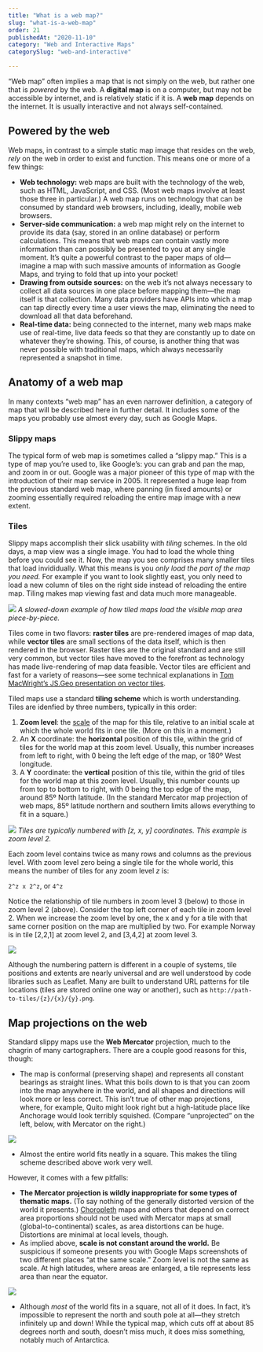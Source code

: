 ```yaml
---
title: "What is a web map?"
slug: "what-is-a-web-map"
order: 21
publishedAt: "2020-11-10"
category: "Web and Interactive Maps"
categorySlug: "web-and-interactive"

---
```

“Web map” often implies a map that is not simply on the web, but rather one that is _powered_ by the web. A **digital map** is on a computer, but may not be accessible by internet, and is relatively static if it is. A **web map** depends on the internet. It is usually interactive and not always self-contained.

## Powered by the web

Web maps, in contrast to a simple static map image that resides on the web, _rely_ on the web in order to exist and function. This means one or more of a few things:

-   **Web technology:** web maps are built with the technology of the web, such as HTML, JavaScript, and CSS. (Most web maps involve at least those three in particular.) A web map runs on technology that can be consumed by standard web browsers, including, ideally, mobile web browsers.
-   **Server-side communication:** a web map might rely on the internet to provide its data (say, stored in an online database) or perform calculations. This means that web maps can contain vastly more information than can possibly be presented to you at any single moment. It’s quite a powerful contrast to the paper maps of old—imagine a map with such massive amounts of information as Google Maps, and trying to fold that up into your pocket!
-   **Drawing from outside sources:** on the web it’s not always necessary to collect all data sources in one place before mapping them—the map itself is that collection. Many data providers have APIs into which a map can tap directly every time a user views the map, eliminating the need to download all that data beforehand.
-   **Real-time data:** being connected to the internet, many web maps make use of real-time, live data feeds so that they are constantly up to date on whatever they’re showing. This, of course, is another thing that was never possible with traditional maps, which always necessarily represented a snapshot in time.

## Anatomy of a web map

In many contexts “web map” has an even narrower definition, a category of map that will be described here in further detail. It includes some of the maps you probably use almost every day, such as Google Maps.

### Slippy maps

The typical form of web map is sometimes called a “slippy map.” This is a type of map you’re used to, like Google’s: you can grab and pan the map, and zoom in or out. Google was a major pioneer of this type of map with the introduction of their map service in 2005. It represented a huge leap from the previous standard web map, where panning (in fixed amounts) or zooming essentially required reloading the entire map image with a new extent.

### Tiles

Slippy maps accomplish their slick usability with _tiling_ schemes. In the old days, a map view was a single image. You had to load the whole thing before you could see it. Now, the map you see comprises many smaller tiles that load invididually. What this means is you _only load the part of the map you need._ For example if you want to look slightly east, you only need to load a new column of tiles on the right side instead of reloading the entire map. Tiling makes map viewing fast and data much more manageable.

![](/images/guide/tile_loading.gif)
*A slowed-down example of how tiled maps load the visible map area piece-by-piece.*

Tiles come in two flavors: **raster tiles** are pre-rendered images of map data, while **vector tiles** are small sections of the data itself, which is then rendered in the browser. Raster tiles are the original standard and are still very common, but vector tiles have moved to the forefront as technology has made live-rendering of map data feasible. Vector tiles are efficient and fast for a variety of reasons—see some technical explanations in [Tom MacWright’s JS.Geo presentation on vector tiles](http://tmcw.github.io/presentations/jsgeo/).

Tiled maps use a standard **tiling scheme** which is worth understanding. Tiles are idenfied by three numbers, typically in this order:

1.  **Zoom level**: the [scale](http://www.axismaps.com.s3-website-us-east-1.amazonaws.com/guide/general/scale-and-generalization) of the map for this tile, relative to an initial scale at which the whole world fits in one tile. (More on this in a moment.)
2.  An **X** coordinate: the **horizontal** position of this tile, within the grid of tiles for the world map at this zoom level. Usually, this number increases from left to right, with 0 being the left edge of the map, or 180º West longitude.
3.  A **Y** coordinate: the **vertical** position of this tile, within the grid of tiles for the world map at this zoom level. Usually, this number counts up from top to bottom to right, with 0 being the top edge of the map, around 85º North latitude. (In the standard Mercator map projection of web maps, 85º latitude northern and southern limits allows everything to fit in a square.)

![](/images/guide/zoom2.jpeg)
*Tiles are typically numbered with [z, x, y] coordinates. This example is zoom level 2.*

Each zoom level contains twice as many rows and columns as the previous level. With zoom level zero being a single tile for the whole world, this means the number of tiles for any zoom level _z_ is:

`2^z x 2^z`, or `4^z`

Notice the relationship of tile numbers in zoom level 3 (below) to those in zoom level 2 (above). Consider the top left corner of each tile in zoom level 2. When we increase the zoom level by one, the x and y for a tile with that same corner position on the map are multiplied by two. For example Norway is in tile \[2,2,1\] at zoom level 2, and \[3,4,2\] at zoom level 3.

![](/images/guide/zoom3.jpeg)

Although the numbering pattern is different in a couple of systems, tile positions and extents are nearly universal and are well understood by code libraries such as Leaflet. Many are built to understand URL patterns for tile locations (tiles are stored online one way or another), such as
`http://path-to-tiles/{z}/{x}/{y}.png`.

## Map projections on the web

Standard slippy maps use the **Web Mercator** projection, much to the chagrin of many cartographers. There are a couple good reasons for this, though:

-   The map is conformal (preserving shape) and represents all constant bearings as straight lines. What this boils down to is that you can zoom into the map anywhere in the world, and all shapes and directions will look more or less correct. This isn’t true of other map projections, where, for example, Quito might look right but a high-latitude place like Anchorage would look terribly squished. (Compare “unprojected” on the left, below, with Mercator on the right.)


![](/images/guide/squish.jpeg)

-   Almost the entire world fits neatly in a square. This makes the tiling scheme described above work very well.

However, it comes with a few pitfalls:

-   **The Mercator projection is wildly inappropriate for some types of thematic maps.** (To say nothing of the generally distorted version of the world it presents.) [Choropleth](http://www.axismaps.com.s3-website-us-east-1.amazonaws.com/guide/univariate/choropleth) maps and others that depend on correct area proportions should not be used with Mercator maps at small (global-to-continental) scales, as area distortions can be huge. Distortions are minimal at local levels, though.
-   As implied above, **scale is not constant around the world.** Be suspicious if someone presents you with Google Maps screenshots of two different places “at the same scale.” Zoom level is not the same as scale. At high latitudes, where areas are enlarged, a tile represents less area than near the equator.

![](/images/guide/z16.jpeg)

-   Although _most_ of the world fits in a square, not all of it does. In fact, it’s impossible to represent the north and south pole at all—they stretch infinitely up and down! While the typical map, which cuts off at about 85 degrees north and south, doesn’t miss much, it does miss something, notably much of Antarctica.
